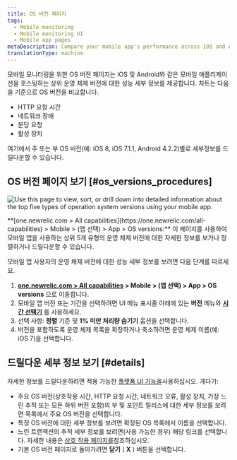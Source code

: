 ```yaml
---
title: OS 버전 페이지
tags:
  - Mobile monitoring
  - Mobile monitoring UI
  - Mobile app pages
metaDescription: Compare your mobile app's performance across iOS and Android versions
translationType: machine
---
```



모바일 모니터링을 위한 OS 버전 페이지는 iOS 및 Android와 같은 모바일 애플리케이션을 호스팅하는 상위 운영 체제 버전에 대한 성능 세부 정보를 제공합니다. 차트는 다음을 기준으로 OS 버전을 비교합니다.

* HTTP 요청 시간
* 네트워크 장애
* 분당 요청
* 활성 장치

여기에서 주 또는 부 OS 버전(예: iOS 8, iOS 7.1.1, Android 4.2.2)별로 세부정보를 드릴다운할 수 있습니다.

## OS 버전 페이지 보기 [#os_versions_procedures]

<img
  title="OS Version Page"
  alt="Use this page to view, sort, or drill down into detailed information about the top five types of operation system versions using your mobile app."
  src={mobileOsVersionsSummary}
/>

<figcaption>
  **[one.newrelic.com > All capabilities](https://one.newrelic.com/all-capabilities) > Mobile > (앱 선택) > App > OS versions:** 이 페이지를 사용하여 모바일 앱을 사용하는 상위 5개 유형의 운영 체제 버전에 대한 자세한 정보를 보거나 정렬하거나 드릴다운할 수 있습니다.
</figcaption>

모바일 앱 사용자의 운영 체제 버전에 대한 성능 세부 정보를 보려면 다음 단계를 따르세요.

1. **[one.newrelic.com > All capabilities](https://one.newrelic.com/all-capabilities) > Mobile > (앱 선택) > App > OS versions** 으로 이동합니다.
2. 모바일 앱 버전 또는 기간을 선택하려면 UI 메뉴 표시줄 아래에 있는 **버전** 메뉴와 [**시간 선택기**](/docs/site/timepicker-setting-time-periods-to-view-data) 를 사용하세요.
3. 선택 사항: **정렬** 기준 및 **1% 미만 처리량 숨기기** 옵션을 선택합니다.
4. 버전을 포함하도록 운영 체제 목록을 확장하거나 축소하려면 운영 체제 이름(예: iOS 7)을 선택합니다.

## 드릴다운 세부 정보 보기 [#details]

자세한 정보를 드릴다운하려면 적용 가능한 [플랫폼 UI 기능을](/docs/new-relic-solutions/new-relic-one/introduction-new-relic-platform)사용하십시오. 게다가:

* 주요 OS 버전(상호작용 시간, HTTP 요청 시간, 네트워크 오류, 활성 장치, 가장 느린 추적 또는 모든 하위 버전 포함)의 부 및 포인트 릴리스에 대한 세부 정보를 보려면 목록에서 주요 OS 버전을 선택합니다.
* 특정 OS 버전에 대한 세부 정보를 보려면 확장된 OS 목록에서 이름을 선택합니다.
* 느린 트랜잭션의 추적 세부 정보를 보려면(사용 가능한 경우) 해당 링크를 선택합니다. 자세한 내용은 [상호 작용 페이지를](/docs/mobile-monitoring/mobile-monitoring-ui/mobile-app-pages/interactions-page)참조하십시오.
* 기본 OS 버전 페이지로 돌아가려면 **닫기** ( **X** ) 버튼을 선택합니다.